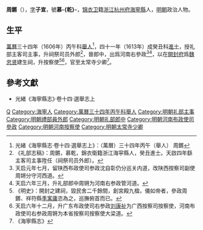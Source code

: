 '''周鏘'''（{{bd|16世紀||17世紀|}}），[[表字|字]]'''子宣'''，號'''慕-{乾}-'''，[[锦衣卫|锦衣卫]]籍[[浙江|浙江]][[杭州府|杭州府]][[海寧縣|海寧縣]]人，[[明朝|明朝]]政治人物。

==生平==
[[萬曆|萬曆]]三十四年（1606年）丙午科[[舉人|舉人]]<ref>光緒《海寧縣志·卷十四·選舉志上》：（萬曆）三十四年丙午（舉人） 周鏘</ref>，四十一年（1613年）成癸丑科[[進士|進士]]，授礼部主客司主事，升祠祭司员外郎<ref>《礼部志稿》：周鏘，慕乾，錦衣衛籍浙江海寜縣人，癸丑進士。天啟四年繇主客司主事陞任（祠祭司员外郎）。</ref>，晉郎中，出爲河南右參政<ref>天启元年七月，留陕西布政使司参政沈自彰仍分巡关内道，改陕西按察司副使周锵分守河西道。</ref><ref>天启六年三月，升礼部郎中周锵为河南右参政管河道。</ref>，以在[[開封府|開封府]]爲[[魏忠贤|魏忠贤]]建生祠，升按察使<ref>《明史》：開封之建祠，毀民舍二千餘間，創宮殿九楹，儀如帝者，參政周鏘、祥符縣[[季寓庸|季寓庸]]恣為之，巡撫俯首而已。</ref><ref>天启六年十二月，升广东布政使司右参政[[刘康祉|刘康祉]]为广西按察司按察使，河南布政使司右参政周锵为本省按察司按察使大梁道。</ref>，官至太常寺少卿<ref>《海寧縣志》</ref>。

==參考文獻==
{{reflist}}
*光緒《海寧縣志》·卷十四·選舉志上

{{萬曆四十一年癸丑科殿試金榜}}

{{Authority control}}

{{DEFAULTSORT:}}
[[Category:周姓|Q]]
[[Category:海寧人|Category:海寧人]]
[[Category:萬曆三十四年丙午科舉人|Category:萬曆三十四年丙午科舉人]]
[[Category:明朝礼部主事|Category:明朝礼部主事]]
[[Category:明朝禮部員外郎|Category:明朝禮部員外郎]]
[[Category:明朝礼部郎中|Category:明朝礼部郎中]]
[[Category:明朝河南布政使司參政|Category:明朝河南布政使司參政]]
[[Category:明朝河南按察使|Category:明朝河南按察使]]
[[Category:明朝太常寺少卿|Category:明朝太常寺少卿]]


{{明朝人物小作品}}